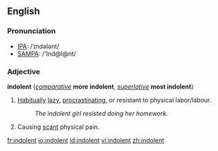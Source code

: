 ==English==
===Pronunciation===
*[[IPA]]: /ˈɪndələnt/
*[[SAMPA]]: /'Ind@l@nt/

===Adjective===
'''indolent''' (''[[comparative]]'' '''more indolent''', ''[[superlative]]'' '''most indolent''')

#[[Habitually]] [[lazy]], [[procrastinate|procrastinating]], or resistant to physical labor/labour.
#:''The indolent girl resisted doing her homework.''
#Causing [[scant]] physical pain.

[[fr:indolent]]
[[io:indolent]]
[[id:indolent]]
[[vi:indolent]]
[[zh:indolent]]